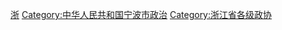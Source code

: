 [[Category:设区的市政协|浙]]
[[Category:中华人民共和国宁波市政治|Category:中华人民共和国宁波市政治]]
[[Category:浙江省各级政协|Category:浙江省各级政协]]